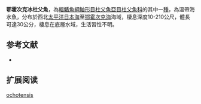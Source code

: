 {{Speciesbox
| name = 鄂霍次克冰杜父魚
| image = 
| image_width = 250px
| status = NE
| status_system = IUCN3.1
| genus = Icelus
| species = ochotensis
| authority = [[Schmidt|Schmidt]], 1927
| synonyms = 
}}
'''鄂霍次克冰杜父魚'''，為[[輻鰭魚綱|輻鰭魚綱]][[鮋形目|鮋形目]][[杜父魚亞目|杜父魚亞目]][[杜父魚科|杜父魚科]]的其中一[[種|種]]，為溫帶海水魚，分布於西北[[太平洋|太平洋]][[日本海|日本海]]至[[鄂霍次克海|鄂霍次克海]]海域，棲息深度10-210公尺，體長可達30公分，棲息在底層水域，生活習性不明。

==参考文献==
*{{FishBase_species|genus=Icelus|species=ochotensis|year=2014|month=5}}

== 扩展阅读 ==
{{refbegin}}
{{wikispecies-inline|Icelus ochotensis|鄂霍次克冰杜父魚}}
{{refend}}
{{Taxonbar|from=Q1927551}}

[[Category:冰杜父魚屬|ochotensis]]


{{鮋形目小作品}}